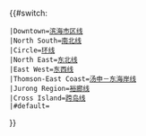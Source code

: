 {{#switch:{{{1}}}
 |Downtown=[[新加坡地铁滨海市区线|滨海市区线]]
 |North South=[[新加坡地铁南北线|南北线]]
 |Circle=[[新加坡地铁环线|环线]]
 |North East=[[新加坡地铁东北线|东北线]]
 |East West=[[新加坡地铁东西线|东西线]]
 |Thomson-East Coast=[[新加坡地铁汤申－东海岸线|汤申－东海岸线]]
 |Jurong Region=[[新加坡地铁裕廊区域线|裕廊线]]
 |Cross Island=[[新加坡地铁跨岛线|跨岛线]]
 |#default=[[新加坡地铁{{{1}}}|{{{1}}}]]
}}<noinclude>
[[Category:新加坡地鐵模板|{{PAGENAME}}]]
</noinclude>